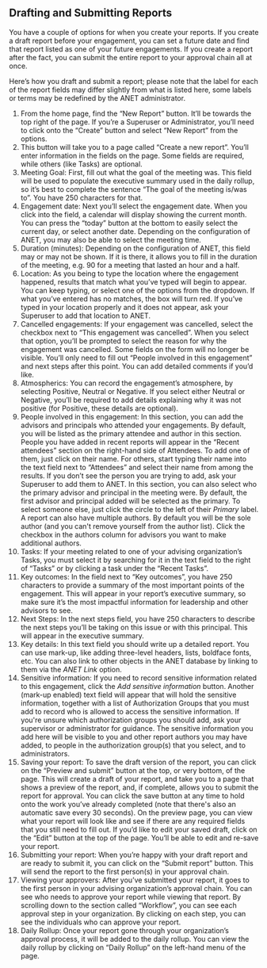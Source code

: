
<Meta title="1. ANET User Stories/Drafting Engagement Reports" />

## Drafting and Submitting Reports

You have a couple of options for when you create your reports. If you create a draft report before
your engagement, you can set a future date and find that report listed as one of your future
engagements. If you create a report after the fact, you can submit the entire report to your
approval chain all at once.

Here’s how you draft and submit a report; please note that the label for each of the report fields
may differ slightly from what is listed here, some labels or terms may be redefined by the ANET
administrator.

1. From the home page, find the “New Report” button. It’ll be towards the top right of the page. If
   you’re a Superuser or Administrator, you’ll need to click onto the “Create” button and select
   “New Report” from the options.
1. This button will take you to a page called “Create a new report”. You’ll enter information in the
   fields on the page. Some fields are required, while others (like Tasks) are optional.
1. Meeting Goal: First, fill out what the goal of the meeting was. This field will be used to
   populate the executive summary used in the daily rollup, so it’s best to complete the sentence
   “The goal of the meeting is/was to”. You have 250 characters for that.
1. Engagement date: Next you’ll select the engagement date. When you click into the field, a
   calendar will display showing the current month. You can press the “today” button at the bottom
   to easily select the current day, or select another date. Depending on the configuration of ANET,
   you may also be able to select the meeting time.
1. Duration (minutes): Depending on the configuration of ANET, this field may or may not be shown.
   If it is there, it allows you to fill in the duration of the meeting, e.g. 90 for a meeting that
   lasted an hour and a half.
1. Location: As you being to type the location where the engagement happened, results that match
   what you’ve typed will begin to appear. You can keep typing, or select one of the options from
   the dropdown. If what you’ve entered has no matches, the box will turn red. If you’ve typed in
   your location properly and it does not appear, ask your Superuser to add that location to ANET.
1. Cancelled engagements: If your engagement was cancelled, select the checkbox next to “This
   engagement was cancelled”. When you select that option, you’ll be prompted to select the reason
   for why the engagement was cancelled. Some fields on the form will no longer be visible. You’ll
   only need to fill out “People involved in this engagement” and next steps after this point. You
   can add detailed comments if you’d like.
1. Atmospherics: You can record the engagement’s atmosphere, by selecting Positive, Neutral or
   Negative. If you select either Neutral or Negative, you’ll be required to add details explaining
   why it was not positive (for Positive, these details are optional).
1. People involved in this engagement: In this section, you can add the advisors and principals who
   attended your engagements. By default, you will be listed as the primary attendee and author in
   this section. People you have added in recent reports will appear in the “Recent attendees”
   section on the right-hand side of Attendees. To add one of them, just click on their name. For
   others, start typing their name into the text field next to “Attendees” and select their name
   from among the results. If you don’t see the person you are trying to add, ask your Superuser to
   add them to ANET. In this section, you can also select who the primary advisor and principal in
   the meeting were. By default, the first advisor and principal added will be selected as the
   primary. To select someone else, just click the circle to the left of their *Primary* label. A
   report can also have multiple authors. By default you will be the sole author (and you can't
   remove yourself from the author list). Click the checkbox in the authors column for advisors you
   want to make additional authors.
1. Tasks: If your meeting related to one of your advising organization’s Tasks, you must select it
   by searching for it in the text field to the right of “Tasks” or by clicking a task under the
   “Recent Tasks”.
1. Key outcomes: In the field next to “Key outcomes”, you have 250 characters to provide a summary
   of the most important points of the engagement. This will appear in your report’s executive
   summary, so make sure it’s the most impactful information for leadership and other advisors to
   see.
1. Next Steps: In the next steps field, you have 250 characters to describe the next steps you’ll
   be taking on this issue or with this principal. This will appear in the executive summary.
1. Key details: In this text field you should write up a detailed report. You can use mark-up, like
   adding three-level headers, lists, boldface fonts, etc. You can also link to other objects in the
   ANET database by linking to them via the *ANET Link* option.
1. Sensitive information: If you need to record sensitive information related to this engagement,
   click the *Add sensitive information* button. Another (mark-up enabled) text field will appear
   that will hold the sensitive information, together with a list of Authorization Groups that you
   must add to record who is allowed to access the sensitive information. If you're unsure which
   authorization groups you should add, ask your supervisor or administrator for guidance. The
   sensitive information you add here will be visible to you and other report authors you may have
   added, to people in the authorization group(s) that you select, and to administrators.
1. Saving your report: To save the draft version of the report, you can click on the “Preview and
   submit” button at the top, or very bottom, of the page. This will create a draft of your report,
   and take you to a page that shows a preview of the report, and, if complete, allows you to submit
   the report for approval. You can click the save button at any time to hold onto the work you’ve
   already completed (note that there's also an automatic save every 30 seconds). On the preview
   page, you can view what your report will look like and see if there are any required fields that
   you still need to fill out. If you’d like to edit your saved draft, click on the “Edit” button at
   the top of the page. You’ll be able to edit and re-save your report.
1. Submitting your report: When you’re happy with your draft report and are ready to submit it, you
   can click on the “Submit report” button. This will send the report to the first person(s) in your
   approval chain.
1. Viewing your approvers: After you’ve submitted your report, it goes to the first person in your
   advising organization’s approval chain. You can see who needs to approve your report while
   viewing that report. By scrolling down to the section called “Workflow”, you can see each
   approval step in your organization. By clicking on each step, you can see the individuals who can
   approve your report.
1. Daily Rollup: Once your report gone through your organization’s approval process, it will be
   added to the daily rollup. You can view the daily rollup by clicking on “Daily Rollup” on the
   left-hand menu of the page.
